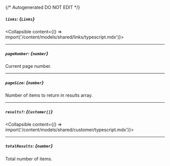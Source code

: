 {/* Autogenerated DO NOT EDIT  */}

##### `links`: *{`Links`}*
<Collapsible content={() => import('/content/models/shared/links/typescript.mdx')}>
</Collapsible>

---
##### `pageNumber`: *{`number`}*
Current page number.

---
##### `pageSize`: *{`number`}*
Number of items to return in results array.

---
##### `results?`: *{`Customer[]`}*
<Collapsible content={() => import('/content/models/shared/customer/typescript.mdx')}>
</Collapsible>

---
##### `totalResults`: *{`number`}*
Total number of items.

